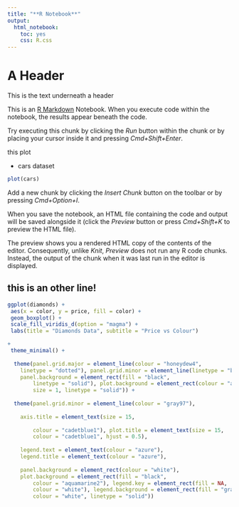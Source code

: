 ```yaml
---
title: "**R Notebook**"
output: 
  html_notebook: 
    toc: yes
    css: R.css
---
```


# A Header 
This is the text underneath a header 

<p>
This is an [R Markdown](http://rmarkdown.rstudio.com) Notebook. When you execute code within the notebook, the results appear beneath the code. 

Try executing this chunk by clicking the *Run* button within the chunk or by placing your cursor inside it and pressing *Cmd+Shift+Enter*. 

</p>

this plot 

- cars dataset 
```r
plot(cars)
```

<p>
Add a new chunk by clicking the *Insert Chunk* button on the toolbar or by pressing *Cmd+Option+I*.

When you save the notebook, an HTML file containing the code and output will be saved alongside it (click the *Preview* button or press *Cmd+Shift+K* to preview the HTML file). 

The preview shows you a rendered HTML copy of the contents of the editor. Consequently, unlike *Knit*, *Preview* does not run any R code chunks. Instead, the output of the chunk when it was last run in the editor is displayed.


## this is an other line!
</p>

```r
ggplot(diamonds) +
 aes(x = color, y = price, fill = color) +
 geom_boxplot() +
 scale_fill_viridis_d(option = "magma") +
 labs(title = "Diamonds Data", subtitle = "Price vs Colour") 

+
 theme_minimal() + 
  
  theme(panel.grid.major = element_line(colour = "honeydew4", 
    linetype = "dotted"), panel.grid.minor = element_line(linetype = "blank"), 
    panel.background = element_rect(fill = "black", 
        linetype = "solid"), plot.background = element_rect(colour = "aquamarine4", 
        size = 1, linetype = "solid")) + 
  
  theme(panel.grid.minor = element_line(colour = "gray97"), 
        
    axis.title = element_text(size = 15, 
                              
        colour = "cadetblue1"), plot.title = element_text(size = 15, 
        colour = "cadetblue1", hjust = 0.5), 
    
    legend.text = element_text(colour = "azure"), 
    legend.title = element_text(colour = "azure"), 
    
    panel.background = element_rect(colour = "white"), 
    plot.background = element_rect(fill = "black", 
        colour = "aquamarine2"), legend.key = element_rect(fill = NA, 
        colour = "white"), legend.background = element_rect(fill = "gray0", 
        colour = "white", linetype = "solid"))
```





